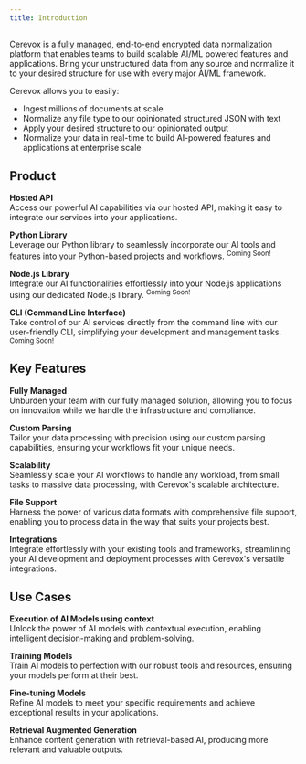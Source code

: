 ```yaml
---
title: Introduction
---
```

Cerevox is a [fully managed](https://en.wikipedia.org/wiki/Managed_services), [end-to-end encrypted](https://en.wikipedia.org/wiki/End-to-end_encryption) data normalization platform that enables teams to build scalable AI/ML powered features and applications. Bring your unstructured data from any source and normalize it to your desired structure for use with every major AI/ML framework.

Cerevox allows you to easily:
- Ingest millions of documents at scale
- Normalize any file type to our opinionated structured JSON with text
- Apply your desired structure to our opinionated output
- Normalize your data in real-time to build AI-powered features and applications  at enterprise scale

## Product

**Hosted API**  
Access our powerful AI capabilities via our hosted API, making it easy to integrate our services into your applications.

**Python Library**  
Leverage our Python library to seamlessly incorporate our AI tools and features into your Python-based projects and workflows.
<sup>Coming Soon!</sup>

**Node.js Library**  
Integrate our AI functionalities effortlessly into your Node.js applications using our dedicated Node.js library.
<sup>Coming Soon!</sup>

**CLI (Command Line Interface)**  
Take control of our AI services directly from the command line with our user-friendly CLI, simplifying your development and management tasks.
<sup>Coming Soon!</sup>

## Key Features

**Fully Managed**  
Unburden your team with our fully managed solution, allowing you to focus on innovation while we handle the infrastructure and compliance.

**Custom Parsing**  
Tailor your data processing with precision using our custom parsing capabilities, ensuring your workflows fit your unique needs.

**Scalability**  
Seamlessly scale your AI workflows to handle any workload, from small tasks to massive data processing, with Cerevox's scalable architecture.

**File Support**  
Harness the power of various data formats with comprehensive file support, enabling you to process data in the way that suits your projects best.

**Integrations**  
Integrate effortlessly with your existing tools and frameworks, streamlining your AI development and deployment processes with Cerevox's versatile integrations.


## Use Cases

**Execution of AI Models using context**  
Unlock the power of AI models with contextual execution, enabling intelligent decision-making and problem-solving.

**Training Models**  
Train AI models to perfection with our robust tools and resources, ensuring your models perform at their best.

**Fine-tuning Models**  
Refine AI models to meet your specific requirements and achieve exceptional results in your applications.

**Retrieval Augmented Generation**  
Enhance content generation with retrieval-based AI, producing more relevant and valuable outputs.
